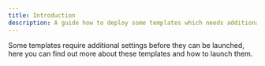 ```yaml
---
title: Introduction
description: A guide how to deploy some templates which needs additional setup
---
```


Some templates require additional settings before they can be launched, here you can find out more about these templates and how to launch them.